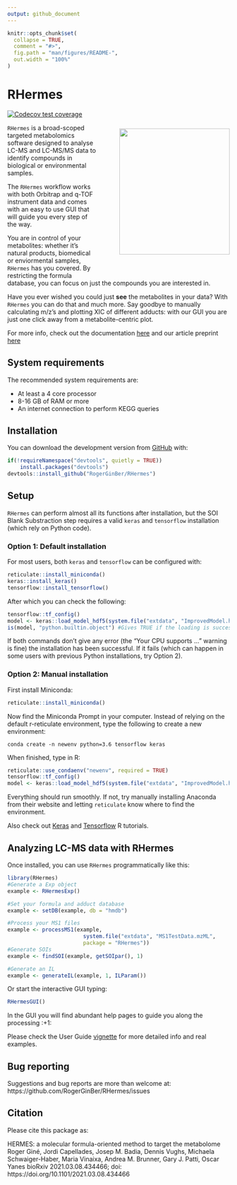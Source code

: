 ---
output: github_document
---

<!-- README.md is generated from README.Rmd. Please edit that file -->

```{r, include = FALSE}
knitr::opts_chunk$set(
  collapse = TRUE,
  comment = "#>",
  fig.path = "man/figures/README-",
  out.width = "100%"
)
```

# RHermes 

<!-- badges: start -->
[![Codecov test coverage](https://codecov.io/gh/RogerGinBer/RHermes/branch/master/graph/badge.svg?token=HL73R4GHFJ)](https://codecov.io/gh/RogerGinBer/RHermes?branch=master)

<!-- badges: end -->
<img align = "right" style = "padding-left: 10%; padding-bottom: 10%; padding-top: 2%" 
width = "250px" height = "285px" src = "https://i.postimg.cc/Tw9SvJ11/sticker-No-Bioc.png">

`RHermes` is a broad-scoped targeted metabolomics software designed to analyse 
LC-MS and LC-MS/MS data to identify compounds in biological or environmental
samples. 

The `RHermes` workflow works with both Orbitrap and q-TOF instrument data and
comes with an easy to use GUI that will guide you every step of the way.

You are in control of your metabolites: whether it's natural products, biomedical or
enviormental samples, `RHermes` has you covered. By restricting the formula database,
you can focus on just the compounds you are interested in.

Have you ever wished you could just **see** the metabolites in your data? With
`RHermes` you can do that and much more. Say goodbye to manually calculating m/z's
and plotting XIC of different adducts: with our GUI you are just one click away
from a metabolite-centric plot.

For more info, check out the documentation [here](https://rogerginber.github.io/RHermes/)
and our article preprint [here](https://www.biorxiv.org/content/10.1101/2021.03.08.434466v1.full.pdf)


## System requirements

The recommended system requirements are:

* At least a 4 core processor
* 8-16 GB of RAM or more
* An internet connection to perform KEGG queries

## Installation

You can download the development version from
[GitHub](https://github.com/RogerGinBer/RHermes) with:

```{r, eval = FALSE}
if(!requireNamespace("devtools", quietly = TRUE))
    install.packages("devtools")
devtools::install_github("RogerGinBer/RHermes")
```

## Setup
`RHermes` can perform almost all its functions after installation, but the SOI
Blank Substraction step requires a valid `keras` and `tensorflow` installation
(which rely on Python code).

### Option 1: Default installation
For most users, both `keras` and `tensorflow` can be configured with:

```{r, eval = FALSE}
reticulate::install_miniconda()
keras::install_keras()
tensorflow::install_tensorflow()
```
After which you can check the following:
```{r, eval = FALSE}
tensorflow::tf_config()
model <- keras::load_model_hdf5(system.file("extdata", "ImprovedModel.h5", package = "RHermes"))
is(model, "python.builtin.object") #Gives TRUE if the loading is successful.
```
If both commands don't give any error (the "Your CPU supports ..." warning is
fine) the installation has been successful. 
If it fails (which can happen in some users with previous Python installations,
try Option 2).

### Option 2: Manual installation
First install Miniconda:
```{r, eval = FALSE}
reticulate::install_miniconda()
```
Now find the Miniconda Prompt in your computer. Instead of relying on the
default r-reticulate environment, type the following to create a new
environment:

`conda create -n newenv python=3.6 tensorflow keras`

When finished, type in R:
```{r, eval = FALSE}
reticulate::use_condaenv("newenv", required = TRUE)
tensorflow::tf_config()
model <- keras::load_model_hdf5(system.file("extdata", "ImprovedModel.h5", package = "RHermes"))
```

Everything should run smoothly. If not, try manually installing Anaconda from
their website and letting `reticulate` know where to find the environment.

Also check out [Keras](https://tensorflow.rstudio.com/tutorials/beginners/basic-ml/) and [Tensorflow](https://tensorflow.rstudio.com/tutorials/) R tutorials.

## Analyzing LC-MS data with RHermes
Once installed, you can use `RHermes` programmatically like this:
```{r example, eval = FALSE}
library(RHermes)
#Generate a Exp object
example <- RHermesExp()

#Set your formula and adduct database
example <- setDB(example, db = "hmdb")

#Process your MS1 files
example <- processMS1(example,
                        system.file("extdata", "MS1TestData.mzML",
                        package = "RHermes"))
#Generate SOIs
example <- findSOI(example, getSOIpar(), 1)

#Generate an IL 
example <- generateIL(example, 1, ILParam())
```

Or start the interactive GUI typing:
```{r, eval = FALSE}
RHermesGUI()
```
In the GUI you will find abundant help pages to guide you along the processing :+1:

Please check the User Guide [vignette](https://rogerginber.github.io/RHermes/articles/RHermes_UserGuide.html) for more detailed info and real examples.


## Bug reporting

Suggestions and bug reports are more than welcome at: https://github.com/RogerGinBer/RHermes/issues


## Citation

Please cite this package as:

HERMES: a molecular formula-oriented method to target the metabolome 
Roger Giné, Jordi Capellades, Josep M. Badia, Dennis Vughs, Michaela Schwaiger-Haber, Maria Vinaixa, Andrea M. Brunner, Gary J. Patti, Oscar Yanes
bioRxiv 2021.03.08.434466; doi: https://doi.org/10.1101/2021.03.08.434466

